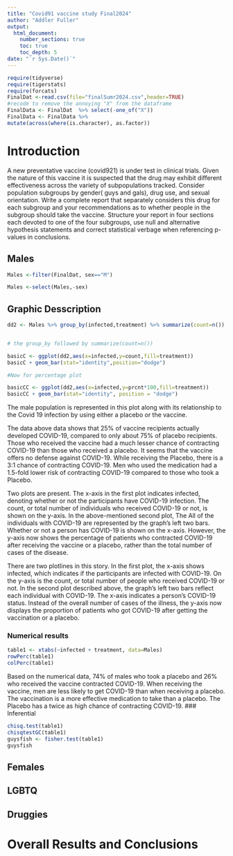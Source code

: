 ```yaml
---
title: "Covid91 vaccine study Final2024"
author: "Addler Fuller"
output: 
  html_document:
    number_sections: true
    toc: true
    toc_depth: 5
date: "`r Sys.Date()`" 
---
```


```r
require(tidyverse)
require(tigerstats)
require(forcats)
FinalDat <-read.csv(file="finalSumr2024.csv",header=TRUE)
#recode to remove the annoying "X" from the dataframe
FinalData <- FinalDat  %>% select(-one_of("X"))
FinalData <- FinalData %>%
mutate(across(where(is.character), as.factor))
```

# Introduction

A new  preventative vaccine (covid921) is under test in clinical trials. Given the nature of this vaccine it is suspected that the drug may exhibit different effectiveness across the variety of subpopulations tracked. Consider population subgroups by gender( guys and gals), drug use, and sexual orientation. Write a complete report that separately considers this drug for each subgroup and your recommendations as to whether people in the subgroup should take the vaccine. Structure your report in four sections each devoted to one of the four subgroups, use null and alternative hypothesis statements and correct statistical verbage when referencing p-values in conclusions.

## Males
```r
Males <-filter(FinalDat, sex=="M")
```


```r
Males <-select(Males,-sex)
```

## Graphic Desscription 
```r
dd2 <- Males %>% group_by(infected,treatment) %>% summarize(count=n()) %>% mutate(prcnt=count/sum(count))


# the group_by followed by summarize(count=n())

basicC <- ggplot(dd2,aes(x=infected,y=count,fill=treatment))
basicC + geom_bar(stat="identity",position="dodge")

#Now for percentage plot

basicCC <- ggplot(dd2,aes(x=infected,y=prcnt*100,fill=treatment)) 
basicCC + geom_bar(stat="identity", position = "dodge")
```

The male population is represented in this plot along with its relationship to the Covid 19 infection by using either a placebo or the vaccine. 

The data above data shows that 25% of vaccine recipients actually developed COVID-19, compared to only about 75% of placebo recipients.  Those who received the vaccine had a much lesser chance of contracting COVID-19 than those who received a placebo. It seems that the vaccine offers no defense against COVID-19. While receiving the Placebo, there is a 3:1 chance of contracting COVID-19. Men who used the medication had a 1.5-fold lower risk of contracting COVID-19 compared to those who took a Placebo.

Two plots are present. The x-axis in the first plot indicates infected, denoting whether or not the participants have COVID-19 infection. The count, or total number of individuals who received COVID-19 or not, is shown on the y-axis. In the above-mentioned second plot, The All of the individuals with COVID-19 are represented by the graph's left two bars. Whether or not a person has COVID-19 is shown on the x-axis. However, the y-axis now shows the percentage of patients who contracted COVID-19 after receiving the vaccine or a placebo, rather than the total number of cases of the disease.

There are two plotlines in this story. In the first plot, the x-axis shows infected, which indicates if the participants are infected with COVID-19. On the y-axis is the count, or total number of people who received COVID-19 or not. In the second plot described above, the graph's left two bars reflect each individual with COVID-19. The x-axis indicates a person's COVID-19 status. Instead of the overall number of cases of the illness, the y-axis now displays the proportion of patients who got COVID-19 after getting the vaccination or a placebo.

### Numerical results

```r
table1 <- xtabs(~infected + treatment, data=Males)
rowPerc(table1)
colPerc(table1)
```


Based on the numerical data, 74% of males who took a placebo and 26% who received the vaccine contracted COVID-19. When receiving the vaccine, men are less likely to get COVID-19 than when receiving a placebo. The vaccination is a more effective medication to take than a placebo. The Placebo has a twice as high chance of contracting COVID-19.
### Inferential 



```r
chisq.test(table1)
chisqtestGC(table1)
guysfish <- fisher.test(table1)
guysfish
```
## Females





## LGBTQ



## Druggies


# Overall Results and Conclusions